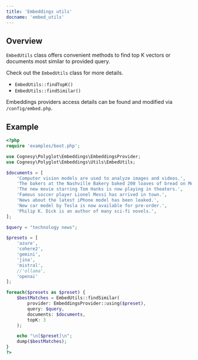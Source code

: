 ```yaml
---
title: 'Embeddings utils'
docname: 'embed_utils'
---
```


## Overview

`EmbedUtils` class offers convenient methods to find top K vectors
or documents most similar to provided query.

Check out the `EmbedUtils` class for more details.
 - `EmbedUtils::findTopK()`
 - `EmbedUtils::findSimilar()`

Embeddings providers access details can be found and modified via
`/config/embed.php`.


## Example

```php
<?php
require 'examples/boot.php';

use Cognesy\Polyglot\Embeddings\EmbeddingsProvider;
use Cognesy\Polyglot\Embeddings\Utils\EmbedUtils;

$documents = [
    'Computer vision models are used to analyze images and videos.',
    'The bakers at the Nashville Bakery baked 200 loaves of bread on Monday morning.',
    'The new movie starring Tom Hanks is now playing in theaters.',
    'Famous soccer player Lionel Messi has arrived in town.',
    'News about the latest iPhone model has been leaked.',
    'New car model by Tesla is now available for pre-order.',
    'Philip K. Dick is an author of many sci-fi novels.',
];

$query = "technology news";

$presets = [
    'azure',
    'cohere2',
    'gemini',
    'jina',
    'mistral',
    //'ollama',
    'openai'
];

foreach($presets as $preset) {
    $bestMatches = EmbedUtils::findSimilar(
        provider: EmbeddingsProvider::using($preset),
        query: $query,
        documents: $documents,
        topK: 3
    );

    echo "\n[$preset]\n";
    dump($bestMatches);
}
?>
```
